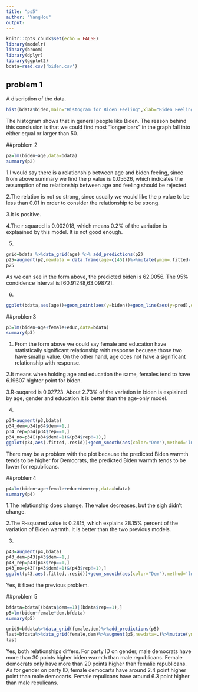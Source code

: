 ```yaml
---
title: "ps5"
author: "YangHou"
output: 
---
```


```r
knitr::opts_chunk$set(echo = FALSE)
library(modelr)
library(broom)
library(dplyr)
library(ggplot2)
bdata=read.csv('biden.csv')
```

## problem 1

A discription of the data.

```r
hist(bdata$biden,main="Histogram for Biden Feeling",xlab="Biden Feeling",breaks=100)
```

The histogram shows that in general people like Biden. The reason behind this conclusion is that we could find most "longer bars" in the graph fall into either equal or larger than 50. 

##problem 2
```r
p2=lm(biden~age,data=bdata)
summary(p2)
```
1.I would say there is a relationship between age and biden feeling, since from above summary we find the p value is 0.05626, which indicates the assumption of no relationship between age and feeling should be rejected. 

2.The relation is not so strong, since usually we would like the p value to be less than 0.01 in order to consider the relationship to be strong. 

3.It is positive.

4.The r squared is 0.002018, which means 0.2% of the variation is explaained by this model. It is not good enough.

5.
```r
grid=bdata %>%data_grid(age) %>% add_predictions(p2)
p25=augment(p2,newdata = data.frame(age=c(45)))%>%mutate(ymin=.fitted-.se.fit*1.96,ymax=.fitted+.se.fit*1.96)
p25
```

As we can see in the form above, the predicted biden is 62.0056. The 95% condidence interval is [60.91248,63.09872].

6.
```r
ggplot(bdata,aes(age))+geom_point(aes(y=biden))+geom_line(aes(y=pred),data=grid,color="red",size=1.5)+labs(title="Least Squares Regression Line",y="Biden")
```

##problem3
```r
p3=lm(biden~age+female+educ,data=bdata)
summary(p3)
```

1. From the form above we could say female and education have statistically significant relationship with response becuase those two have small p value. On the other hand, age does not have a significant relationship with response.

2.It means when holding age and education the same, females tend to have 6.19607 highter point for biden.

3.R-suqared is 0.02723. About 2.73% of the variation in biden is explained by age, gender and education.It is better than the age-only model.

4.
```r
p34=augment(p3,bdata)
p34_dem=p34[p34$dem==1,]
p34_rep=p34[p34$rep==1,]
p34_no=p34[(p34$dem!=1)&(p34$rep!=1),]
ggplot(p34,aes(.fitted,.resid))+geom_smooth(aes(color="Dem"),method='lm',data=p34_dem)+geom_smooth(aes(color="Rep"),method='lm',data=p34_rep)+geom_smooth(aes(color="Other"),method='lm',data=p34_no)+scale_colour_manual("",values=c("Dem"="blue","Rep"="red","Other"="green"))+labs(x="Biden Warmth",y="Residual Value",title="Mutiple Linear Regression")+geom_point()
```

There may be a problem with the plot because the predicted Biden warmth tends to be higher for Democrats, the predicted Biden warmth tends to be lower for republicans.

##problem4
```r
p4=lm(biden~age+female+educ+dem+rep,data=bdata)
summary(p4)
```

1.The relationship does change. The value decreases, but the sigh didn't change. 

2.The R-squared value is 0.2815, which explains 28.15% percent of the variation of Biden warmth. It is better than the two previous models.

3.
```r
p43=augment(p4,bdata)
p43_dem=p43[p43$dem==1,]
p43_rep=p43[p43$rep==1,]
p43_no=p43[(p43$dem!=1)&(p43$rep!=1),]
ggplot(p43,aes(.fitted,.resid))+geom_smooth(aes(color="Dem"),method='lm',data=p43_dem)+geom_smooth(aes(color="Rep"),method='lm',data=p43_rep)+geom_smooth(aes(color="Other"),method='lm',data=p43_no)+scale_colour_manual("",values=c("Dem"="blue","Rep"="red","Other"="green"))+labs(x="Biden Warmth",y="Residual Value",title="Mutiple Linear Regression")+geom_point()
```

Yes, it fixed the previous problem.

##problem 5
```r
bfdata=bdata[(bdata$dem==1)|(bdata$rep==1),]
p5=lm(biden~female*dem,bfdata)
summary(p5)
```

```r
grid5=bfdata%>%data_grid(female,dem)%>%add_predictions(p5)
last=bfdata%>%data_grid(female,dem)%>%augment(p5,newdata=.)%>%mutate(ymin=.fitted-.se.fit*1.96,ymax=.fitted+.se.fit*1.96)
last
```

Yes, both relationships differs. For party ID on gender, male democrats have more than 30 points higher biden warmth than male republicans. Female democrats only have more than 20 points higher than femalie republicans. As for gender on party ID, female democarts have around 2.4 point higher point than male democarts. Female repulicans have around 6.3 point higher than male repulicans. 
